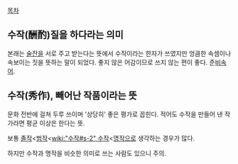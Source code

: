 [[목차]]
 
== 수작(酬酌)질을 하다라는 의미 ==
본래는 [[술잔]]을 서로 주고 받는다는 뜻에서 수작이라는 한자가 쓰였지만 엉큼한 속셈이나 속보이는 짓을 뜻하는 말이 되었다. 
좋지 않은 어감이므로 쓰지 않는 편이 좋다. 준[[비속어]].

== 수작(秀作), '''빼어난 작품'''이라는 뜻 ==

문화 전반에 걸쳐 두루 쓰이며 '상당히' 좋은 평가로 꼽힌다. 
적어도 수작을 만들어 낸 작가라면 평균 이상은 한다는 뜻. 

보통 [[졸작]]<[[범작]]<[[wiki:"수작#s-2" 수작]]<[[명작]]으로 생각하는 경우가 많다. 

하지만 수작과 명작을 비슷한 의미로 쓰는 사람도 있으니 주의. 

